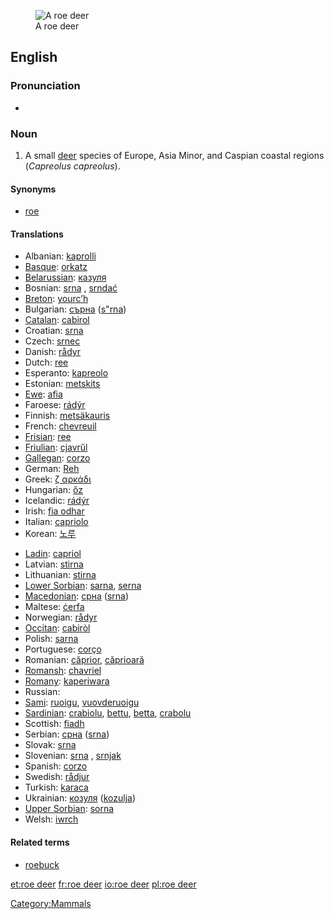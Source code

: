 [[Image:Capreolus capreolus (Marek Szczepanek).jpg|thumb|A roe deer]]
==English==
{{wikipedia}}

===Pronunciation===
* {{IPA|/'rəʊ'dɪə(r)/}}

===Noun===
{{en-noun|roe deer}}

# A small [[deer]] species of Europe, Asia Minor, and Caspian coastal regions (''Capreolus capreolus'').

====Synonyms====
* [[roe]]

====Translations====
{{trans-top}}
* Albanian: [[kaprolli]]
* [[Basque]]: [[orkatz]]
* [[Belarussian]]: [[казуля]]
* Bosnian: [[srna]] {{f}}, [[srndać]] {{m}}
* [[Breton]]: [[yourc’h]]
* Bulgarian: [[сърна]] ([[s"rna]])
* [[Catalan]]: [[cabirol]]
* Croatian: [[srna]]
* Czech: [[srnec]]
* Danish: [[rådyr]]
* Dutch: [[ree]] {{m}}
* Esperanto: [[kapreolo]]
* Estonian: [[metskits]]
* [[Ewe]]: [[afia]] {{n}}
* Faroese: [[rádýr]]
* Finnish: [[metsäkauris]]
* French: [[chevreuil]] {{m}}
* [[Frisian]]: [[ree]]
* [[Friulian]]: [[cjavrűl]]
* [[Gallegan]]: [[corzo]]
* German: [[Reh]] {{n}}
* Greek: [[ζ αρκάδι]] '' ''
* Hungarian: [[őz]]
* Icelandic: [[rádýr]]
* Irish: [[fia odhar]]
* Italian: [[capriolo]] {{m}}
* Korean: [[노루]]
{{trans-mid}}
* [[Ladin]]: [[capriol]]
* Latvian: [[stirna]]
* Lithuanian: [[stirna]] {{f}}
* [[Lower Sorbian]]: [[sarna]], [[serna]]
* [[Macedonian]]: [[срна]] ([[srna]])
* Maltese: [[ċerfa]]
* Norwegian: [[rådyr]] {{n}}
* [[Occitan]]: [[cabiròl]]
* Polish: [[sarna]] '' ''
* Portuguese: [[corço]]
* Romanian: [[căprior]], [[căprioară]]
* [[Romansh]]: [[chavriel]]
* [[Romany]]: [[kaperiwara]] {{f}}
* Russian: {{t|ru|косуля|f|sc=Cyrl|tr=kosúl'a}}
* [[Sami]]: [[ruoigu]], [[vuovderuoigu]]
* [[Sardinian]]: [[crabiolu]], [[bettu]], [[betta]], [[crabolu]]
* Scottish: [[fiadh]]
* Serbian: [[срна]] ([[srna]])
* Slovak: [[srna]]
* Slovenian: [[srna]] {{f}}, [[srnjak]] {{m}}
* Spanish: [[corzo]] {{m}}
* Swedish: [[rådjur]]
* Turkish: [[karaca]]
* Ukrainian: [[козуля]] ([[kozulja]])
* [[Upper Sorbian]]: [[sorna]]
* Welsh: [[iwrch]]
{{trans-bottom}}

====Related terms====
* [[roebuck]]

[[Category:Mammals]]

[[et:roe deer]]
[[fr:roe deer]]
[[io:roe deer]]
[[pl:roe deer]]